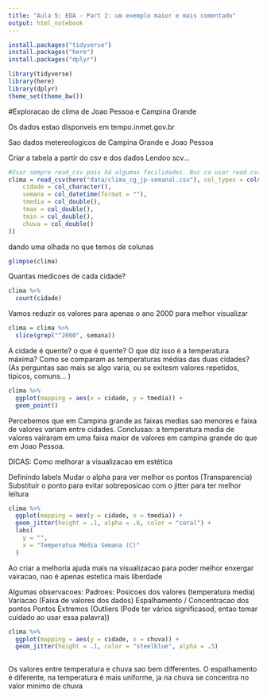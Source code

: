```yaml
---
title: "Aula 5: EDA - Part 2: um exemplo maior e mais comentado"
output: html_notebook
---
```




```r
install.packages("tidyverse")
install.packages("here")
install.packages("dplyr")

library(tidyverse)
library(here)
library(dplyr)
theme_set(theme_bw())
```

#Exploracao de clima de Joao Pessoa e Campina Grande

Os dados estao disponveis em tempo.inmet.gov.br

Sao dados metereologicos de Campina Grande e Joao Pessoa

Criar a tabela a partir do csv e dos dados
Lendoo scv...
```r
#Usar sempre read_csv pois há algumas facilidades. Nuc ca usar read.csv
clima = read_csv(here("data/clima_cg_jp-semanal.csv"), col_types = cols(
    cidade = col_character(),
    semana = col_datetime(format = ""),
    tmedia = col_double(),
    tmax = col_double(),
    tmin = col_double(),
    chuva = col_double()
))
```


dando uma olhada no que temos de colunas
```r
glimpse(clima)
```


Quantas medicoes de cada cidade?
```r
clima %>%
  count(cidade)
```
Vamos reduzir os valores para apenas o ano 2000 para melhor visualizar

```r
clima = clima %>% 
  slice(grep("^2000", semana))
```


A cidade é quente? o que é quente? 
O que diz isso é a temperatura máxima?
Como se comparam as temperaturas médias das duas cidades?
(As perguntas sao mais se algo varia, ou se exitesm valores repetidos, tipicos, comuns... )

```r
clima %>%
  ggplot(mapping = aes(x = cidade, y = tmedia)) +
  geom_point()
```
Percebemos que em Campina grande as faixas medias sao menores e faixa de valores variam entre cidades. 
Conclusao: a temperatura media de valores vairaram em uma faixa maior de valores em campina grande do que em Joao Pessoa.

DICAS: Como melhorar a visualizacao em estética

Definindo labels
Mudar o alpha para ver melhor os pontos (Transparencia)
Substituir o ponto para evitar sobreposicao com o jitter para ter melhor leitura
```r
clima %>%
  ggplot(mapping = aes(y = cidade, x = tmedia)) +
  geom_jitter(height = .1, alpha = .6, color = "coral") +
  labs(
    y = "",
    x = "Temperatua Média Semana (C)"
  )
```

Ao criar a melhoria ajuda mais na visualizacao para poder melhor enxergar vairacao, nao é apenas estetica mais liberdade

Algumas observacoes:
Padroes:
  Posicoes dos valores (temperatura media)
  Variacao (Faixa de valores dos dados)
  Espalhamento / Concentracao dos pontos
  Pontos Extremos (Outliers (Pode ter vários significasod, entao tomar cuidado ao usar essa palavra))
  

```r
clima %>%
  ggplot(mapping = aes(y = cidade, x = chuva)) +
  geom_jitter(height = .1, color = "steelblue", alpha = .5)
  
```

Os valores entre temperatura e chuva sao bem differentes. O espalhamento é diferente, na temperatura é mais uniforme, ja na chuva se concentra no valor minimo de chuva
